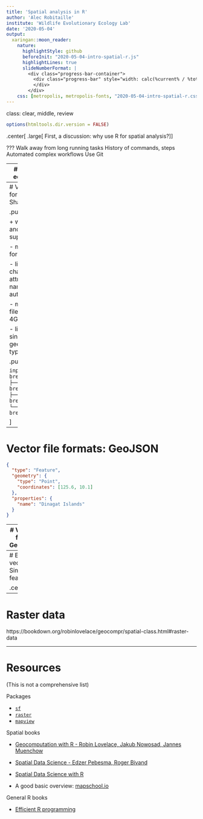 ```yaml
---
title: 'Spatial analysis in R'
author: 'Alec Robitaille'
institute: 'Wildlife Evolutionary Ecology Lab'
date: '2020-05-04'
output:
  xaringan::moon_reader:
    nature:
      highlightStyle: github
      beforeInit: "2020-05-04-intro-spatial-r.js"
      highlightLines: true
      slideNumberFormat: |
        <div class="progress-bar-container">
          <div class="progress-bar" style="width: calc(%current% / %total% * 100%);">
          </div>
        </div>
    css: [metropolis, metropolis-fonts, "2020-05-04-intro-spatial-r.css"]
---
```


class: clear, middle, review
```r
options(htmltools.dir.version = FALSE)
```


.center[
.large[
First, a discussion: why use R for spatial analysis?
]
]


???
Walk away from long running tasks
History of commands, steps
Automated complex workflows
Use Git

---
# Spatial R ecosystem

![](https://keen-swartz-3146c4.netlify.app/images/sf_deps.png)

CRAN Task Views:  [Spatial](https://cran.r-project.org/web/views/Spatial.html) and  [SpatioTemporal](https://cran.r-project.org/web/views/SpatioTemporal.html). [History of R spatial](https://bookdown.org/robinlovelace/geocompr/intro.html#the-history-of-r-spatial)


???
Note: we are going to emphasize the `sf` package here since it is the *way forward*


---
# Vector file formats: Shapefile

.pull-left[

\+ widely used and supported

\- multifile format

\- limit to 10 character attribute names, automatic

\- maximum file size of 2-4GB

\- limited to single geometry types
]



.pull-right[

```
input/
├── breweries.dbf
├── breweries.prj
├── breweries.shp
└── breweries.shx
```

]




---
# Vector file formats: GeoJSON


```json
{
  "type": "Feature",
  "geometry": {
    "type": "Point",
    "coordinates": [125.6, 10.1]
  },
  "properties": {
    "name": "Dinagat Islands"
  }
}
```


---
# Vector file formats: GeoPackage

\+ single file

\+ stores vectors and rasters

\+ widely supported

\+ uses a SQLite backend

\- non-streaming format



---
# Encoding vectors: Simple features

.center[
![](https://bookdown.org/robinlovelace/geocompr/figures/sf-classes.png)
]



---
# Raster data
https://bookdown.org/robinlovelace/geocompr/spatial-class.html#raster-data




---
# Resources

(This is not a comprehensive list)

Packages

* [`sf`](https://github.com/r-spatial/sf)
* [`raster`](https://rspatial.org/raster/pkg/index.html)
* [`mapview`](https://r-spatial.github.io/mapview/index.html)

Spatial books

* [Geocomputation with R - Robin Lovelace, Jakub Nowosad, Jannes Muenchow ](https://bookdown.org/robinlovelace/geocompr)

* [Spatial Data Science - Edzer Pebesma, Roger Bivand](https://keen-swartz-3146c4.netlify.app/)

* [Spatial Data Science with R](https://rspatial.org/)

* A good basic overview: [mapschool.io](https://mapschool.io/)

General R books

* [Efficient R programming](https://csgillespie.github.io/efficientR/)
